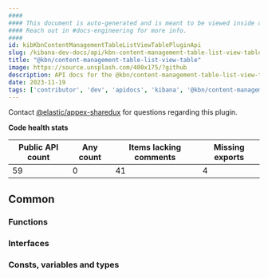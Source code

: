 ```yaml
---
####
#### This document is auto-generated and is meant to be viewed inside our experimental, new docs system.
#### Reach out in #docs-engineering for more info.
####
id: kibKbnContentManagementTableListViewTablePluginApi
slug: /kibana-dev-docs/api/kbn-content-management-table-list-view-table
title: "@kbn/content-management-table-list-view-table"
image: https://source.unsplash.com/400x175/?github
description: API docs for the @kbn/content-management-table-list-view-table plugin
date: 2023-11-19
tags: ['contributor', 'dev', 'apidocs', 'kibana', '@kbn/content-management-table-list-view-table']
---
```




Contact [@elastic/appex-sharedux](https://github.com/orgs/elastic/teams/appex-sharedux) for questions regarding this plugin.

**Code health stats**

| Public API count  | Any count | Items lacking comments | Missing exports |
|-------------------|-----------|------------------------|-----------------|
| 59 | 0 | 41 | 4 |

## Common

### Functions
<DocDefinitionList data={kbnContentManagementTableListViewTableObj.common.functions}/>

### Interfaces
<DocDefinitionList data={kbnContentManagementTableListViewTableObj.common.interfaces}/>

### Consts, variables and types
<DocDefinitionList data={kbnContentManagementTableListViewTableObj.common.misc}/>

